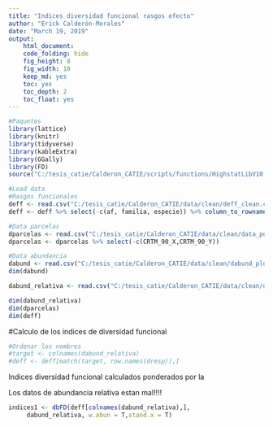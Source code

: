 ```yaml
---
title: "Indices diversidad funcional rasgos efecto"
author: "Erick Calderón-Morales"
date: "March 19, 2019"
output:   
    html_document:
    code_folding: hide
    fig_height: 8
    fig_width: 10
    keep_md: yes
    toc: yes
    toc_depth: 2
    toc_float: yes
---
```


```r
#Paquetes
library(lattice)
library(knitr)
library(tidyverse)
library(kableExtra)
library(GGally)
library(FD)
source("C:/tesis_catie/Calderon_CATIE/scripts/functions/HighstatLibV10.R")
```

```r
#Load data
#Rasgos funcionales
deff <- read.csv("C:/tesis_catie/Calderon_CATIE/data/clean/deff_clean.csv",header = T)
deff <- deff %>% select(-c(af, familia, especie)) %>% column_to_rownames("coespec")

#Data parcelas
dparcelas <- read.csv("C:/tesis_catie/Calderon_CATIE/data/clean/data_posicion_parcelas.csv", header = T)
dparcelas <- dparcelas %>% select(-c(CRTM_90_X,CRTM_90_Y))

#Data abundancia
dabund <- read.csv("C:/tesis_catie/Calderon_CATIE/data/clean/dabund_plot.csv", header = T)
dim(dabund)

dabund_relativa <- read.csv("C:/tesis_catie/Calderon_CATIE/data/clean/dabund_relativa.csv", header = T, row.names = 1)

dim(dabund_relativa)
dim(dparcelas)
dim(deff)

```


#Calculo de los indices de diversidad funcional 

```r
#Ordenar los nombres 
#target <- colnames(dabund_relativa) 
#deff <- deff[match(target, row.names(dresp)),]

```

Indices diversidad funcional calculados ponderados por la 

Los datos de abundancia relativa estan mal!!!!

```r
indices1 <- dbFD(deff[colnames(dabund_relativa),],
     dabund_relativa, w.abun = T,stand.x = T)



```





























